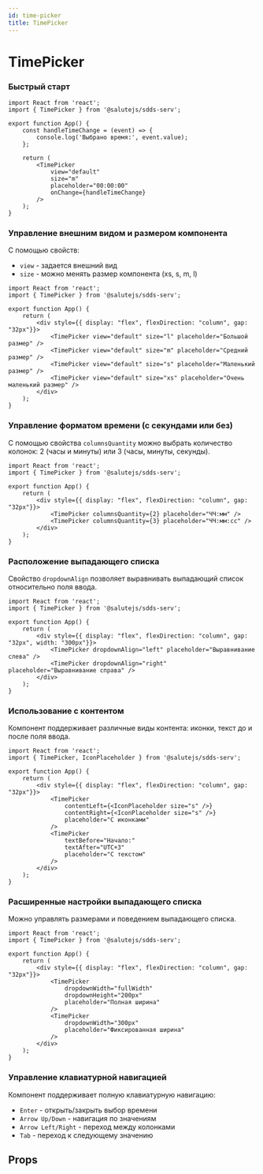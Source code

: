 ```yaml
---
id: time-picker
title: TimePicker
---
```



# TimePicker
<Description name="TimePicker" />

### Быстрый старт

```tsx live
import React from 'react';
import { TimePicker } from '@salutejs/sdds-serv';

export function App() {
    const handleTimeChange = (event) => {
        console.log('Выбрано время:', event.value);
    };

    return (
        <TimePicker
            view="default"
            size="m"
            placeholder="00:00:00"
            onChange={handleTimeChange}
        />
    );
}
```

### Управление внешним видом и размером компонента

С помощью свойств:
- `view` - задается внешний вид
- `size` - можно менять размер компонента (xs, s, m, l)

```tsx live
import React from 'react';
import { TimePicker } from '@salutejs/sdds-serv';

export function App() {
    return (
        <div style={{ display: "flex", flexDirection: "column", gap: "32px"}}>
            <TimePicker view="default" size="l" placeholder="Большой размер" />
            <TimePicker view="default" size="m" placeholder="Средний размер" />
            <TimePicker view="default" size="s" placeholder="Маленький размер" />
            <TimePicker view="default" size="xs" placeholder="Очень маленький размер" />
        </div>
    );
}
```

### Управление форматом времени (с секундами или без)

С помощью свойства `columnsQuantity` можно выбрать количество колонок: 2 (часы и минуты) или 3 (часы, минуты, секунды).

```tsx live
import React from 'react';
import { TimePicker } from '@salutejs/sdds-serv';

export function App() {
    return (
        <div style={{ display: "flex", flexDirection: "column", gap: "32px"}}>
            <TimePicker columnsQuantity={2} placeholder="ЧЧ:мм" />
            <TimePicker columnsQuantity={3} placeholder="ЧЧ:мм:сс" />
        </div>
    );
}
```

### Расположение выпадающего списка

Свойство `dropdownAlign` позволяет выравнивать выпадающий список относительно поля ввода.

```tsx live
import React from 'react';
import { TimePicker } from '@salutejs/sdds-serv';

export function App() {
    return (
        <div style={{ display: "flex", flexDirection: "column", gap: "32px", width: "300px"}}>
            <TimePicker dropdownAlign="left" placeholder="Выравнивание слева" />
            <TimePicker dropdownAlign="right" placeholder="Выравнивание справа" />
        </div>
    );
}
```

### Использование с контентом

Компонент поддерживает различные виды контента: иконки, текст до и после поля ввода.

```tsx live
import React from 'react';
import { TimePicker, IconPlaceholder } from '@salutejs/sdds-serv';

export function App() {
    return (
        <div style={{ display: "flex", flexDirection: "column", gap: "32px"}}>
            <TimePicker 
                contentLeft={<IconPlaceholder size="s" />}
                contentRight={<IconPlaceholder size="s" />}
                placeholder="С иконками"
            />
            <TimePicker 
                textBefore="Начало:"
                textAfter="UTC+3"
                placeholder="С текстом"
            />
        </div>
    );
}
```

### Расширенные настройки выпадающего списка

Можно управлять размерами и поведением выпадающего списка.

```tsx live
import React from 'react';
import { TimePicker } from '@salutejs/sdds-serv';

export function App() {
    return (
        <div style={{ display: "flex", flexDirection: "column", gap: "32px"}}>
            <TimePicker 
                dropdownWidth="fullWidth"
                dropdownHeight="200px"
                placeholder="Полная ширина"
            />
            <TimePicker 
                dropdownWidth="300px"
                placeholder="Фиксированная ширина"
            />
        </div>
    );
}
```

### Управление клавиатурной навигацией

Компонент поддерживает полную клавиатурную навигацию:
- `Enter` - открыть/закрыть выбор времени
- `Arrow Up/Down` - навигация по значениям
- `Arrow Left/Right` - переход между колонками
- `Tab` - переход к следующему значению

## Props

<PropsTable name="TimePicker" />
